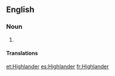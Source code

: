 {{also|highlander}}
==English==
{{wikipedia}}

===Noun===
{{en-noun}}

# {{alternative case form of|highlander}}

====Translations====
{{trans-see|highlander}}

[[et:Highlander]]
[[es:Highlander]]
[[fr:Highlander]]
